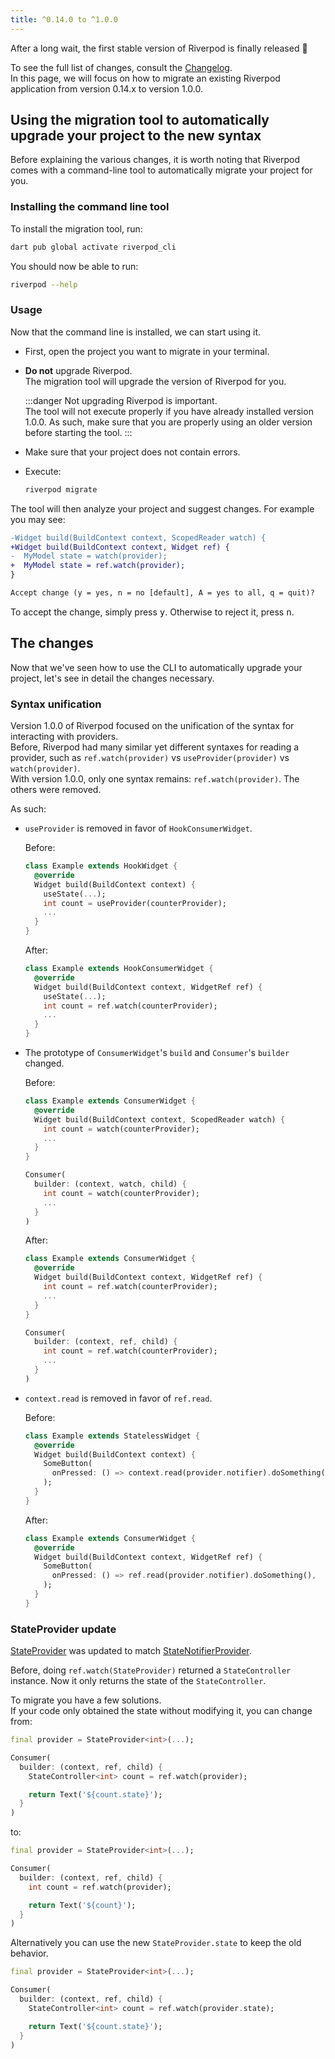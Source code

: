 ```yaml
---
title: ^0.14.0 to ^1.0.0
---
```


After a long wait, the first stable version of Riverpod is finally released 👏

To see the full list of changes, consult the [Changelog](https://pub.dev/packages/flutter_riverpod/changelog#100).  
In this page, we will focus on how to migrate an existing Riverpod application
from version 0.14.x to version 1.0.0.

## Using the migration tool to automatically upgrade your project to the new syntax

Before explaining the various changes, it is worth noting that Riverpod comes with
a command-line tool to automatically migrate your project for you.

### Installing the command line tool

To install the migration tool, run:

```sh
dart pub global activate riverpod_cli
```

You should now be able to run:

```sh
riverpod --help
```

### Usage

Now that the command line is installed, we can start using it.

- First, open the project you want to migrate in your terminal.
- **Do not** upgrade Riverpod.  
  The migration tool will upgrade the version of Riverpod for you.

  :::danger
  Not upgrading Riverpod is important.  
  The tool will not execute properly if you have already installed version 1.0.0.
  As such, make sure that you are properly using an older version before starting the tool.
  :::

- Make sure that your project does not contain errors.
- Execute:
  ```sh
  riverpod migrate
  ```

The tool will then analyze your project and suggest changes. For example you may see:

```diff
-Widget build(BuildContext context, ScopedReader watch) {
+Widget build(BuildContext context, Widget ref) {
-  MyModel state = watch(provider);
+  MyModel state = ref.watch(provider);
}

Accept change (y = yes, n = no [default], A = yes to all, q = quit)?
```

To accept the change, simply press <kbd>y</kbd>. Otherwise to reject it, press <kbd>n</kbd>.

## The changes

Now that we've seen how to use the CLI to automatically upgrade your project,
let's see in detail the changes necessary.

### Syntax unification

Version 1.0.0 of Riverpod focused on the unification of the syntax for
interacting with providers.  
Before, Riverpod had many similar yet different syntaxes for reading a provider,
such as `ref.watch(provider)` vs `useProvider(provider)` vs `watch(provider)`.  
With version 1.0.0, only one syntax remains: `ref.watch(provider)`. The
others were removed.

As such:

- `useProvider` is removed in favor of `HookConsumerWidget`.

  Before:

  ```dart
  class Example extends HookWidget {
    @override
    Widget build(BuildContext context) {
      useState(...);
      int count = useProvider(counterProvider);
      ...
    }
  }
  ```

  After:

  ```dart
  class Example extends HookConsumerWidget {
    @override
    Widget build(BuildContext context, WidgetRef ref) {
      useState(...);
      int count = ref.watch(counterProvider);
      ...
    }
  }
  ```

- The prototype of `ConsumerWidget`'s `build` and `Consumer`'s `builder` changed.
 
  Before:

  ```dart
  class Example extends ConsumerWidget {
    @override
    Widget build(BuildContext context, ScopedReader watch) {
      int count = watch(counterProvider);
      ...
    }
  }

  Consumer(
    builder: (context, watch, child) {
      int count = watch(counterProvider);
      ...
    }
  )
  ```

  After:

  ```dart
  class Example extends ConsumerWidget {
    @override
    Widget build(BuildContext context, WidgetRef ref) {
      int count = ref.watch(counterProvider);
      ...
    }
  }

  Consumer(
    builder: (context, ref, child) {
      int count = ref.watch(counterProvider);
      ...
    }
  )
  ```

- `context.read` is removed in favor of `ref.read`.

  Before:

  ```dart
  class Example extends StatelessWidget {
    @override
    Widget build(BuildContext context) {
      SomeButton(
        onPressed: () => context.read(provider.notifier).doSomething(),
      );
    }
  }
  ```

  After:

  ```dart
  class Example extends ConsumerWidget {
    @override
    Widget build(BuildContext context, WidgetRef ref) {
      SomeButton(
        onPressed: () => ref.read(provider.notifier).doSomething(),
      );
    }
  }
  ```

### StateProvider update

[StateProvider] was updated to match [StateNotifierProvider].

Before, doing `ref.watch(StateProvider)` returned a `StateController` instance.
Now it only returns the state of the `StateController`.

To migrate you have a few solutions.  
If your code only obtained the state without modifying it, you can change from:

```dart
final provider = StateProvider<int>(...);

Consumer(
  builder: (context, ref, child) {
    StateController<int> count = ref.watch(provider);

    return Text('${count.state}');
  }
)
```

to:

```dart
final provider = StateProvider<int>(...);

Consumer(
  builder: (context, ref, child) {
    int count = ref.watch(provider);

    return Text('${count}');
  }
)
```

Alternatively you can use the new `StateProvider.state` to keep the old behavior.

```dart
final provider = StateProvider<int>(...);

Consumer(
  builder: (context, ref, child) {
    StateController<int> count = ref.watch(provider.state);

    return Text('${count.state}');
  }
)
```

[statenotifierprovider]: ../providers/state_notifier_provider
[stateprovider]: ../providers/state_provider
[statenotifier]: https://pub.dev/documentation/state_notifier/latest/state_notifier/StateNotifier-class.html
